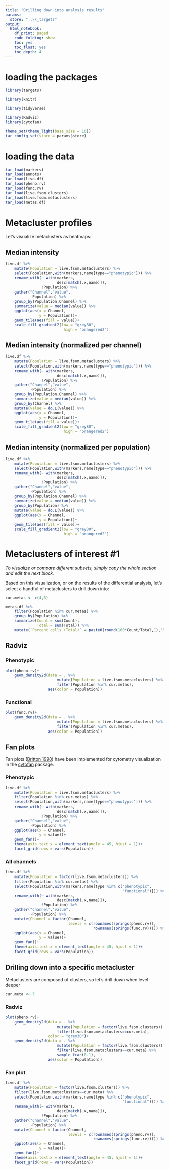 ```yaml
---
title: "Drilling down into analysis results"
params:
  store: "..\\_targets"
output:
  html_notebook:
    df_print: paged
    code_folding: show
    toc: yes
    toc_float: yes
    toc_depth: 4
---
```


# loading the packages

```r
library(targets)

library(knitr)

library(tidyverse)

library(Radviz)
library(cytofan)

theme_set(theme_light(base_size = 16))
tar_config_set(store = params$store)
```

# loading the data

```r
tar_load(markers)
tar_load(annots)
tar_load(live.df)
tar_load(pheno.rv)
tar_load(func.rv)
tar_load(live.fsom.clusters)
tar_load(live.fsom.metaclusters)
tar_load(metas.df)
```

# Metacluster profiles {.tabset}

Let's visualize metaclusters as heatmaps:

## Median intensity

```r
live.df %>% 
    mutate(Population = live.fsom.metaclusters) %>% 
    select(Population,with(markers,name[type=="phenotypic"])) %>% 
    rename_with(~ with(markers,
                       desc[match(.x,name)]),
                !Population) %>% 
    gather("Channel","value",
           -Population) %>% 
    group_by(Population,Channel) %>% 
    summarize(value = median(value)) %>% 
    ggplot(aes(x = Channel,
               y = Population))+
    geom_tile(aes(fill = value))+
    scale_fill_gradient2(low = "grey80",
                          high = "orangered2")
```

## Median intensity (normalized per channel)

```r
live.df %>% 
    mutate(Population = live.fsom.metaclusters) %>% 
    select(Population,with(markers,name[type=="phenotypic"])) %>% 
    rename_with(~ with(markers,
                       desc[match(.x,name)]),
                !Population) %>% 
    gather("Channel","value",
           -Population) %>% 
    group_by(Population,Channel) %>%
    summarize(value = median(value)) %>% 
    group_by(Channel) %>% 
    mutate(value = do.L(value)) %>% 
    ggplot(aes(x = Channel,
               y = Population))+
    geom_tile(aes(fill = value))+
    scale_fill_gradient2(low = "grey80",
                          high = "orangered2")
```

## Median intensity (normalized per population)

```r
live.df %>% 
    mutate(Population = live.fsom.metaclusters) %>% 
    select(Population,with(markers,name[type=="phenotypic"])) %>% 
    rename_with(~ with(markers,
                       desc[match(.x,name)]),
                !Population) %>% 
    gather("Channel","value",
           -Population) %>% 
    group_by(Population,Channel) %>%
    summarize(value = median(value)) %>% 
    group_by(Population) %>% 
    mutate(value = do.L(value)) %>% 
    ggplot(aes(x = Channel,
               y = Population))+
    geom_tile(aes(fill = value))+
    scale_fill_gradient2(low = "grey80",
                          high = "orangered2")
```

# Metaclusters of interest #1

*To visualize or compare different subsets, simply copy the whole section and edit the next block.*

Based on this visualization, or on the results of the differential analysis, let's select a handful of metaclusters to  drill down into: 

```r
cur.metas <- c(4,6)
```

```r
metas.df %>% 
    filter(Population %in% cur.metas) %>%
    group_by(Population) %>% 
    summarize(Count = sum(Count),
              Total = sum(Total)) %>% 
    mutate(`Percent cells (Total)` = paste0(round(100*Count/Total,1),"%"))
```

## Radviz {.tabset}

### Phenotypic

```r
plot(pheno.rv)+
    geom_density2d(data = . %>% 
                       mutate(Population = live.fsom.metaclusters) %>% 
                       filter(Population %in% cur.metas),
                   aes(color = Population))
```

### Functional

```r
plot(func.rv)+
    geom_density2d(data = . %>% 
                       mutate(Population = live.fsom.metaclusters) %>% 
                       filter(Population %in% cur.metas),
                   aes(color = Population))
```

## Fan plots {.tabset}

Fan plots ([Britton 1998](https://www.bankofengland.co.uk/quarterly-bulletin/1998/q1/the-inflation-report-projections-understanding-the-fan-chart)) have been implemented for cytometry visualization in the [cytofan](https://cran.r-project.org/package=cytofan) package.

### Phenotypic

```r
live.df %>% 
    mutate(Population = live.fsom.metaclusters) %>% 
    filter(Population %in% cur.metas) %>% 
    select(Population,with(markers,name[type=="phenotypic"])) %>% 
    rename_with(~ with(markers,
                       desc[match(.x,name)]),
                !Population) %>% 
    gather("Channel","value",
           -Population) %>% 
    ggplot(aes(x = Channel,
               y = value))+
    geom_fan()+
    theme(axis.text.x = element_text(angle = 45, hjust = 1))+
    facet_grid(rows = vars(Population))
```

### All channels

```r
live.df %>% 
    mutate(Population = factor(live.fsom.metaclusters)) %>% 
    filter(Population %in% cur.metas) %>% 
    select(Population,with(markers,name[type %in% c("phenotypic",
                                                    "functional")])) %>% 
    rename_with(~ with(markers,
                       desc[match(.x,name)]),
                !Population) %>% 
    gather("Channel","value",
           -Population) %>% 
    mutate(Channel = factor(Channel,
                            levels = c(rownames(springs(pheno.rv)),
                                       rownames(springs(func.rv))))) %>% 
    ggplot(aes(x = Channel,
               y = value))+
    geom_fan()+
    theme(axis.text.x = element_text(angle = 45, hjust = 1))+
    facet_grid(rows = vars(Population))
```

## Drilling down into a specific metacluster {.tabset}

Metaclusters are composed of clusters, so let's drill down when level deeper

```r
cur.meta <- 5
```

### Radviz

```r
plot(pheno.rv)+
    geom_density2d(data = . %>%
                       mutate(Population = factor(live.fsom.clusters)) %>%
                       filter(live.fsom.metaclusters==cur.meta),
                   color = "grey30")+
    geom_density2d(data = . %>% 
                       mutate(Population = factor(live.fsom.clusters)) %>% 
                       filter(live.fsom.metaclusters==cur.meta) %>% 
                       sample_frac(0.1),
                   aes(color = Population))
```

### Fan plot

```r
live.df %>% 
    mutate(Population = factor(live.fsom.clusters)) %>% 
    filter(live.fsom.metaclusters==cur.meta) %>% 
    select(Population,with(markers,name[type %in% c("phenotypic",
                                                    "functional")])) %>% 
    rename_with(~ with(markers,
                       desc[match(.x,name)]),
                !Population) %>% 
    gather("Channel","value",
           -Population) %>% 
    mutate(Channel = factor(Channel,
                            levels = c(rownames(springs(pheno.rv)),
                                       rownames(springs(func.rv))))) %>% 
    ggplot(aes(x = Channel,
               y = value))+
    geom_fan()+
    theme(axis.text.x = element_text(angle = 45, hjust = 1))+
    facet_grid(rows = vars(Population))
```

